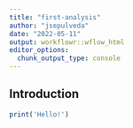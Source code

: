 ```yaml
---
title: "first-analysis"
author: "jsepulveda"
date: "2022-05-11"
output: workflowr::wflow_html
editor_options:
  chunk_output_type: console
---
```


## Introduction

```r
print('Hello!')
```

